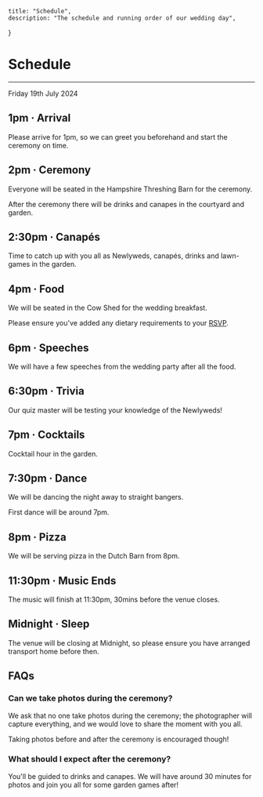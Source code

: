 
    title: "Schedule",
    description: "The schedule and running order of our wedding day",
}

# Schedule
---

<p className={'text-lg mb-3'}>Friday 19th July 2024</p>

## **1pm** &middot; Arrival
Please arrive for 1pm, so we can greet you beforehand and start the ceremony on time.

## **2pm** &middot; Ceremony
Everyone will be seated in the Hampshire Threshing Barn for the ceremony.

After the ceremony there will be drinks and canapes in the courtyard and garden.

## **2:30pm** &middot; Canapés
Time to catch up with you all as Newlyweds, canapés, drinks and lawn-games in the garden.

## **4pm** &middot; Food
We will be seated in the Cow Shed for the wedding breakfast.

Please ensure you've added any dietary requirements to your [RSVP](/rsvp).

## **6pm** &middot; Speeches
We will have a few speeches from the wedding party after all the food.

## **6:30pm** &middot; Trivia
Our quiz master will be testing your knowledge of the Newlyweds!

## **7pm** &middot; Cocktails
Cocktail hour in the garden.

## **7:30pm** &middot; Dance
We will be dancing the night away to straight bangers.

First dance will be around 7pm.

## **8pm** &middot; Pizza
We will be serving pizza in the Dutch Barn from 8pm.

## **11:30pm** &middot; Music Ends
The music will finish at 11:30pm, 30mins before the venue closes.

## **Midnight** &middot; Sleep
The venue will be closing at Midnight, so please ensure you have arranged transport home before then.


## FAQs

### Can we take photos during the ceremony?
We ask that no one take photos during the ceremony; the photographer will capture everything, and we would love to share the moment with you all.

Taking photos before and after the ceremony is encouraged though!

### What should I expect after the ceremony?
You'll be guided to drinks and canapes. We will have around 30 minutes for photos and join you all for some garden games after!

<KeyLinks schedule={false} addContainer={false} />
